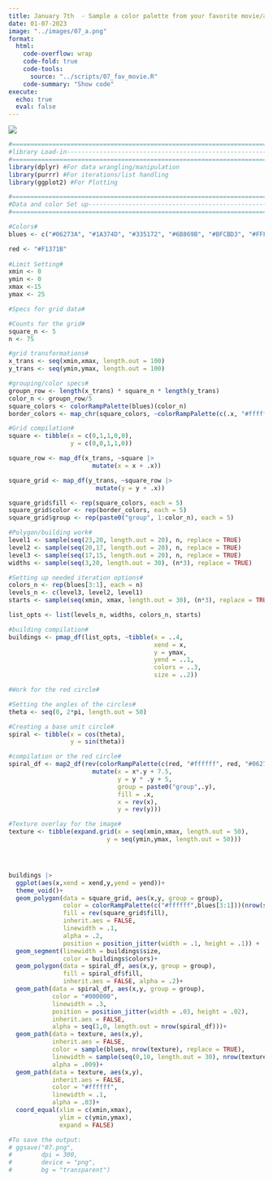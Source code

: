 ```yaml
---
title: January 7th  - Sample a color palette from your favorite movie/album cover
date: 01-07-2023
image: "../images/07_a.png"
format:
  html:
    code-overflow: wrap
    code-fold: true
    code-tools:
      source: "../scripts/07_fav_movie.R"
    code-summary: "Show code"
execute:
  echo: true
  eval: false
---
```


![](/images/07_a.png){fig-alt="An image that samples the movie poster for Inception's color palette. three areas of blue bars are coming down from the top of the image. A jittering grid is in the background. The background color is a gradient that fades to white towards the bottom of the image. The focal point is multiple red circles of varying sizes that lie together in one big circle near the bottom of the image." fig-align="center"}

```r
#=============================================================================#
#library Load-in---------------------------------------------------------------
#=============================================================================#
library(dplyr) #For data wrangling/manipulation
library(purrr) #For iterations/list handling
library(ggplot2) #For Plotting

#=============================================================================#
#Data and color Set up----------------------------------------------------------
#===========================================================================#

#Colors#
blues <- c("#06273A", "#1A374D", "#335172", "#6B869B", "#BFCBD3", "#FFFFFF")

red <- "#F1371B"
  
#Limit Setting#
xmin <- 0
ymin <- 0
xmax <-15
ymax <- 25

#Specs for grid data#

#Counts for the grid#
square_n <- 5
n <- 75

#grid transformations#
x_trans <- seq(xmin,xmax, length.out = 100)
y_trans <- seq(ymin,ymax, length.out = 100)

#grouping/color specs#
groupn_row <- length(x_trans) * square_n * length(y_trans)
color_n <- groupn_row/5
square_colors <- colorRampPalette(blues)(color_n)
border_colors <- map_chr(square_colors, ~colorRampPalette(c(.x, "#ffffff"))(10)[7])

#Grid compilation#
square <- tibble(x = c(0,1,1,0,0),
                 y = c(0,0,1,1,0))

square_row <- map_df(x_trans, ~square |>
                       mutate(x = x + .x))

square_grid <- map_df(y_trans, ~square_row |>
                        mutate(y = y + .x))

square_grid$fill <- rep(square_colors, each = 5)
square_grid$color <- rep(border_colors, each = 5)
square_grid$group <- rep(paste0("group", 1:color_n), each = 5)

#Polygon/building work#
level1 <- sample(seq(23,20, length.out = 20), n, replace = TRUE)
level2 <- sample(seq(20,17, length.out = 20), n, replace = TRUE)
level3 <- sample(seq(17,15, length.out = 20), n, replace = TRUE)
widths <- sample(seq(3,20, length.out = 30), (n*3), replace = TRUE)

#Setting up needed iteration options#
colors_n <- rep(blues[3:1], each = n)
levels_n <- c(level3, level2, level1)
starts <- sample(seq(xmin, xmax, length.out = 30), (n*3), replace = TRUE)

list_opts <- list(levels_n, widths, colors_n, starts)

#building compilation#
buildings <- pmap_df(list_opts, ~tibble(x = ..4,
                                        xend = x,
                                        y = ymax,
                                        yend = ..1,
                                        colors = ..3,
                                        size = ..2))

#Work for the red circle#

#Setting the angles of the circles#
theta <- seq(0, 2*pi, length.out = 50)

#Creating a base unit circle#
spiral <- tibble(x = cos(theta),
                 y = sin(theta))

#compilation or the red circle#
spiral_df <- map2_df(rev(colorRampPalette(c(red, "#ffffff", red, "#06273A"))(50)), seq(0,6, length.out = 50), ~spiral |>
                       mutate(x = x*.y + 7.5,
                              y = y * .y + 5,
                              group = paste0("group",.y),
                              fill = .x,
                              x = rev(x),
                              y = rev(y)))

#Texture overlay for the image#
texture <- tibble(expand.grid(x = seq(xmin,xmax, length.out = 50),
                           y = seq(ymin,ymax, length.out = 50)))




buildings |>
  ggplot(aes(x,xend = xend,y,yend = yend))+
  theme_void()+
  geom_polygon(data = square_grid, aes(x,y, group = group), 
               color = colorRampPalette(c("#ffffff",blues[3:1]))(nrow(square_grid)), 
               fill = rev(square_grid$fill), 
               inherit.aes = FALSE,
               linewidth = .1, 
               alpha = .2, 
               position = position_jitter(width = .1, height = .1)) +
  geom_segment(linewidth = buildings$size,
               color = buildings$colors)+
  geom_polygon(data = spiral_df, aes(x,y, group = group), 
               fill = spiral_df$fill, 
               inherit.aes = FALSE, alpha = .2)+
  geom_path(data = spiral_df, aes(x,y, group = group), 
            color = "#000000", 
            linewidth = .3, 
            position = position_jitter(width = .03, height = .02), 
            inherit.aes = FALSE, 
            alpha = seq(1,0, length.out = nrow(spiral_df)))+
  geom_path(data = texture, aes(x,y), 
            inherit.aes = FALSE, 
            color = sample(blues, nrow(texture), replace = TRUE), 
            linewidth = sample(seq(0,10, length.out = 30), nrow(texture), replace = TRUE), 
            alpha = .009)+
  geom_path(data = texture, aes(x,y), 
            inherit.aes = FALSE, 
            color = "#ffffff", 
            linewidth = .1, 
            alpha = .03)+
  coord_equal(xlim = c(xmin,xmax),
              ylim = c(ymin,ymax),
              expand = FALSE)

#To save the output:
# ggsave("07.png",
#        dpi = 300,
#        device = "png",
#        bg = "transparent")

```

